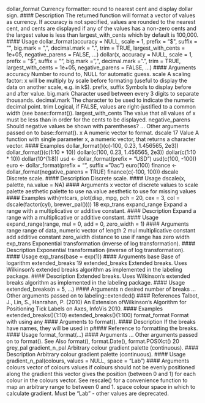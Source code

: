 dollar_format Currency formatter: round to nearest cent and display dollar sign.
#### Description
The returned function will format a vector of values as currency. If accuracy is not specified, values
are rounded to the nearest cent, and cents are displayed if any of the values has a non-zero cents and
the largest value is less than largest_with_cents which by default is 100,000.
#### Usage
dollar_format(accuracy = NULL, scale = 1, prefix = "$",
suffix = "", big.mark = ",", decimal.mark = ".", trim = TRUE,
largest_with_cents = 1e+05, negative_parens = FALSE, ...)
dollar(x, accuracy = NULL, scale = 1, prefix = "$", suffix = "",
big.mark = ",", decimal.mark = ".", trim = TRUE,
largest_with_cents = 1e+05, negative_parens = FALSE, ...)
#### Arguments
accuracy Number to round to, NULL for automatic guess.
scale A scaling factor: x will be multiply by scale before formating (useful to display
the data on another scale, e.g. in k$).
prefix, suffix Symbols to display before and after value.
big.mark Character used between every 3 digits to separate thousands.
decimal.mark The character to be used to indicate the numeric decimal point.
trim Logical, if FALSE, values are right-justified to a common width (see base::format()).
largest_with_cents
The value that all values of x must be less than in order for the cents to be
displayed.
negative_parens
Should negative values be shown with parentheses?
... Other arguments passed on to base::format().
x A numeric vector to format.
dscale 17
Value
A function with single parameter x, a numeric vector, that returns a character vector.
#### Examples
dollar_format()(c(-100, 0.23, 1.456565, 2e3))
dollar_format()(c(1:10 * 10))
dollar(c(100, 0.23, 1.456565, 2e3))
dollar(c(1:10 * 10))
dollar(10^(1:8))
usd <- dollar_format(prefix = "USD ")
usd(c(100, -100))
euro <- dollar_format(prefix = "", suffix = "\u20ac")
euro(100)
finance <- dollar_format(negative_parens = TRUE)
finance(c(-100, 100))
dscale Discrete scale.
#### Description
Discrete scale.
#### Usage
dscale(x, palette, na.value = NA)
#### Arguments
x vector of discrete values to scale
palette aesthetic palette to use
na.value aesthetic to use for missing values
#### Examples
with(mtcars, plot(disp, mpg, pch = 20, cex = 3,
col = dscale(factor(cyl), brewer_pal())))
18 exp_trans
expand_range Expand a range with a multiplicative or additive constant.
#### Description
Expand a range with a multiplicative or additive constant.
#### Usage
expand_range(range, mul = 0, add = 0, zero_width = 1)
#### Arguments
range range of data, numeric vector of length 2
mul multiplicative constant
add additive constant
zero_width distance to use if range has zero width
exp_trans Exponential transformation (inverse of log transformation).
#### Description
Exponential transformation (inverse of log transformation).
#### Usage
exp_trans(base = exp(1))
#### Arguments
base Base of logarithm
extended_breaks 19
extended_breaks Extended breaks. Uses Wilkinson’s extended breaks algorithm as implemented
in the labeling package.
#### Description
Extended breaks. Uses Wilkinson’s extended breaks algorithm as implemented in the labeling
package.
#### Usage
extended_breaks(n = 5, ...)
#### Arguments
n desired number of breaks
... Other arguments passed on to labeling::extended()
#### References
Talbot, J., Lin, S., Hanrahan, P. (2010) An Extension ofWilkinson’s Algorithm for Positioning Tick
Labels on Axes, InfoVis 2010.
#### Examples
extended_breaks()(1:10)
extended_breaks()(1:100)
format_format Format with using any #### Arguments to format().
#### Description
If the breaks have names, they will be used in p#### Reference to formatting the breaks.
#### Usage
format_format(...)
#### Arguments
... Other arguments passed on to format().
See Also
format(), format.Date(), format.POSIXct()
20 grey_pal
gradient_n_pal Arbitrary colour gradient palette (continuous).
#### Description
Arbitrary colour gradient palette (continuous).
#### Usage
gradient_n_pal(colours, values = NULL, space = "Lab")
#### Arguments
colours vector of colours
values if colours should not be evenly positioned along the gradient this vector gives
the position (between 0 and 1) for each colour in the colours vector. See
rescale() for a convenience function to map an arbitrary range to between
0 and 1.
space colour space in which to calculate gradient. Must be "Lab" - other values are
deprecated.
